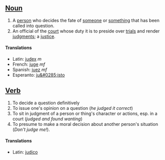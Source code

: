 ==[[Noun]]==
#A [[person]] who decides the fate of [[someone]] or [[something]] that has been called into question.
#An official of the [[court]] whose duty it is to preside over [[trial]]s and render [[judgment]]s; a [[justice]].

====Translations====
*Latin: [[judex]] ''m''
*French: [[juge]] ''mf''
*Spanish: [[juez]] ''mf''
*Esperanto: [[ju&#0285;isto]]

==[[Verb]]==
#To decide a question definitively
#To issue one's opinion on a question (''he judged it correct'')
#To sit in judgment of a person or thing's character or actions, esp. in a court (''judged and found wanting'')
#To presume to make a moral decision about another person's situation (''Don't judge me!'').

====Translations====
*Latin: [[judico]]